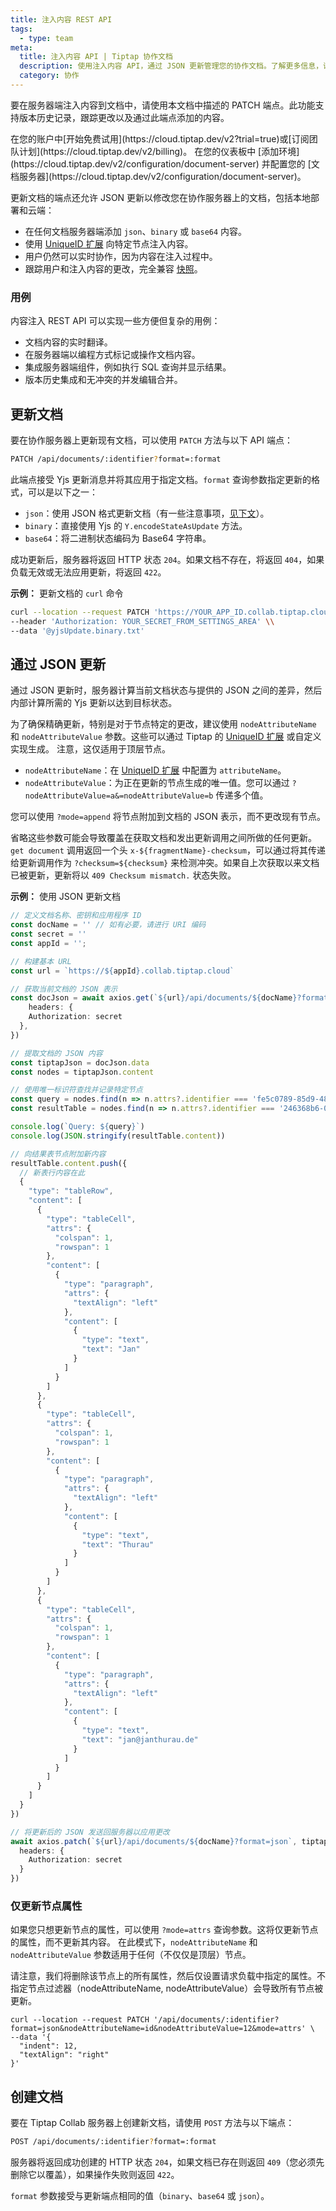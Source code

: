 ```yaml
---
title: 注入内容 REST API
tags:
  - type: team
meta:
  title: 注入内容 API | Tiptap 协作文档
  description: 使用注入内容 API，通过 JSON 更新管理您的协作文档。了解更多信息，请查看我们的文档！
  category: 协作
---
```



要在服务器端注入内容到文档中，请使用本文档中描述的 PATCH 端点。此功能支持版本历史记录，跟踪更改以及通过此端点添加的内容。

<Requirements>
    <RequirementItem label="1. Activate trial or subscribe">
        在您的账户中[开始免费试用](https://cloud.tiptap.dev/v2?trial=true)或[订阅团队计划](https://cloud.tiptap.dev/v2/billing)。
    </RequirementItem>
    <RequirementItem label="2. 启动文档服务器">
        在您的仪表板中 [添加环境](https://cloud.tiptap.dev/v2/configuration/document-server) 并配置您的 [文档服务器](https://cloud.tiptap.dev/v2/configuration/document-server)。
    </RequirementItem>
</Requirements>

更新文档的端点还允许 JSON 更新以修改您在协作服务器上的文档，包括本地部署和云端：

- 在任何文档服务器端添加 `json`、`binary` 或 `base64` 内容。
- 使用 [UniqueID 扩展](/editor/extensions/functionality/uniqueid) 向特定节点注入内容。
- 用户仍然可以实时协作，因为内容在注入过程中。
- 跟踪用户和注入内容的更改，完全兼容 [快照](/collaboration/documents/snapshot)。

### 用例

内容注入 REST API 可以实现一些方便但复杂的用例：

- 文档内容的实时翻译。
- 在服务器端以编程方式标记或操作文档内容。
- 集成服务器端组件，例如执行 SQL 查询并显示结果。
- 版本历史集成和无冲突的并发编辑合并。

## 更新文档

要在协作服务器上更新现有文档，可以使用 `PATCH` 方法与以下 API 端点：

```bash
PATCH /api/documents/:identifier?format=:format
```

此端点接受 Yjs 更新消息并将其应用于指定文档。`format` 查询参数指定更新的格式，可以是以下之一：

- `json`：使用 JSON 格式更新文档（有一些注意事项，[见下文](#update-via-json)）。
- `binary`：直接使用 Yjs 的 `Y.encodeStateAsUpdate` 方法。
- `base64`：将二进制状态编码为 Base64 字符串。

成功更新后，服务器将返回 HTTP 状态 `204`。如果文档不存在，将返回 `404`，如果负载无效或无法应用更新，将返回 `422`。

**示例：** 更新文档的 `curl` 命令

```bash
curl --location --request PATCH 'https://YOUR_APP_ID.collab.tiptap.cloud/api/documents/DOCUMENT_NAME' \\
--header 'Authorization: YOUR_SECRET_FROM_SETTINGS_AREA' \\
--data '@yjsUpdate.binary.txt'
```

## 通过 JSON 更新

通过 JSON 更新时，服务器计算当前文档状态与提供的 JSON 之间的差异，然后内部计算所需的 Yjs 更新以达到目标状态。

为了确保精确更新，特别是对于节点特定的更改，建议使用 `nodeAttributeName` 和 `nodeAttributeValue` 参数。这些可以通过 Tiptap 的 [UniqueID 扩展](/editor/extensions/functionality/uniqueid) 或自定义实现生成。
注意，这仅适用于顶层节点。

- `nodeAttributeName`：在 [UniqueID 扩展](/editor/extensions/functionality/uniqueid) 中配置为 `attributeName`。
- `nodeAttributeValue`：为正在更新的节点生成的唯一值。您可以通过 `?nodeAttributeValue=a&=nodeAttributeValue=b` 传递多个值。

您可以使用 `?mode=append` 将节点附加到文档的 JSON 表示，而不更改现有节点。

省略这些参数可能会导致覆盖在获取文档和发出更新调用之间所做的任何更新。`get document` 调用返回一个头 `x-${fragmentName}-checksum`，可以通过将其传递给更新调用作为 `?checksum=${checksum}` 来检测冲突。如果自上次获取以来文档已被更新，更新将以 `409 Checksum mismatch.` 状态失败。

**示例：** 使用 JSON 更新文档

```typescript
// 定义文档名称、密钥和应用程序 ID
const docName = '' // 如有必要，请进行 URI 编码
const secret = ''
const appId = '';

// 构建基本 URL
const url = `https://${appId}.collab.tiptap.cloud`

// 获取当前文档的 JSON 表示
const docJson = await axios.get(`${url}/api/documents/${docName}?format=json`, {
    headers: {
    Authorization: secret
  },
})

// 提取文档的 JSON 内容
const tiptapJson = docJson.data
const nodes = tiptapJson.content

// 使用唯一标识符查找并记录特定节点
const query = nodes.find(n => n.attrs?.identifier === 'fe5c0789-85d9-4877-a2c3-bccf5d874866').content[0].text
const resultTable = nodes.find(n => n.attrs?.identifier === '246368b6-0746-4ca1-a16f-8d964aff4041')

console.log(`Query: ${query}`)
console.log(JSON.stringify(resultTable.content))

// 向结果表节点附加新内容
resultTable.content.push({
  // 新表行内容在此
  {
    "type": "tableRow",
    "content": [
      {
        "type": "tableCell",
        "attrs": {
          "colspan": 1,
          "rowspan": 1
        },
        "content": [
          {
            "type": "paragraph",
            "attrs": {
              "textAlign": "left"
            },
            "content": [
              {
                "type": "text",
                "text": "Jan"
              }
            ]
          }
        ]
      },
      {
        "type": "tableCell",
        "attrs": {
          "colspan": 1,
          "rowspan": 1
        },
        "content": [
          {
            "type": "paragraph",
            "attrs": {
              "textAlign": "left"
            },
            "content": [
              {
                "type": "text",
                "text": "Thurau"
              }
            ]
          }
        ]
      },
      {
        "type": "tableCell",
        "attrs": {
          "colspan": 1,
          "rowspan": 1
        },
        "content": [
          {
            "type": "paragraph",
            "attrs": {
              "textAlign": "left"
            },
            "content": [
              {
                "type": "text",
                "text": "jan@janthurau.de"
              }
            ]
          }
        ]
      }
    ]
  }
})

// 将更新后的 JSON 发送回服务器以应用更改
await axios.patch(`${url}/api/documents/${docName}?format=json`, tiptapJson, {
  headers: {
    Authorization: secret
  }
})
```

### 仅更新节点属性

如果您只想更新节点的属性，可以使用 `?mode=attrs` 查询参数。这将仅更新节点的属性，而不更新其内容。
在此模式下，`nodeAttributeName` 和 `nodeAttributeValue` 参数适用于任何（不仅仅是顶层）节点。

请注意，我们将删除该节点上的所有属性，然后仅设置请求负载中指定的属性。不指定节点过滤器（nodeAttributeName, nodeAttributeValue）会导致所有节点被更新。

```
curl --location --request PATCH '/api/documents/:identifier?format=json&nodeAttributeName=id&nodeAttributeValue=12&mode=attrs' \
--data '{
  "indent": 12,
  "textAlign": "right"
}'
```

## 创建文档

要在 Tiptap Collab 服务器上创建新文档，请使用 `POST` 方法与以下端点：

```bash
POST /api/documents/:identifier?format=:format
```

服务器将返回成功创建的 HTTP 状态 `204`，如果文档已存在则返回 `409`（您必须先删除它以覆盖），如果操作失败则返回 `422`。

`format` 参数接受与更新端点相同的值（`binary`、`base64` 或 `json`）。
